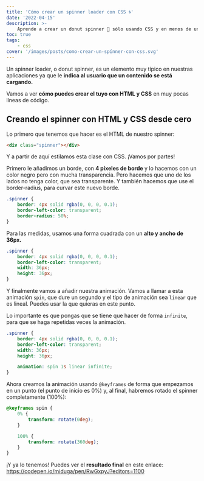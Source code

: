 ```yaml
---
title: 'Cómo crear un spinner loader con CSS 🌀'
date: '2022-04-15'
description: >-
    Aprende a crear un donut spinner 🍩 sólo usando CSS y en menos de un minuto. Perfecto para frontenders impacientes ⏲️.
toc: true
tags:
    - css
cover: '/images/posts/como-crear-un-spínner-con-css.svg'
---
```


Un spinner loader, o donut spinner, es un elemento muy típico en nuestras aplicaciones ya que le **indica al usuario que un contenido se está cargando.**

Vamos a ver **cómo puedes crear el tuyo con HTML y CSS** en muy pocas líneas de código.

## Creando el spinner con HTML y CSS desde cero

Lo primero que tenemos que hacer es el HTML de nuestro spinner:

```html
<div class="spinner"></div>
```

Y a partir de aquí estilamos esta clase con CSS. ¡Vamos por partes!

Primero le añadimos un borde, con **4 píxeles de borde** y lo hacemos con un color negro pero con mucha transparencia. Pero hacemos que uno de los lados no tenga color, que sea transparente. Y también hacemos que use el border-radius, para curvar este nuevo borde.

```css
.spinner {
    border: 4px solid rgba(0, 0, 0, 0.1);
    border-left-color: transparent;
    border-radius: 50%;
}
```

Para las medidas, usamos una forma cuadrada con un **alto y ancho de 36px.**

```css
.spinner {
    border: 4px solid rgba(0, 0, 0, 0.1);
    border-left-color: transparent;
    width: 36px;
    height: 36px;
}
```

Y finalmente vamos a añadir nuestra animación. Vamos a llamar a esta animación `spin`, que dure un segundo y el tipo de animación sea `linear` que es lineal. Puedes usar la que quieras en este punto.

Lo importante es que pongas que se tiene que hacer de forma `infinite`, para que se haga repetidas veces la animación.

```css
.spinner {
    border: 4px solid rgba(0, 0, 0, 0.1);
    border-left-color: transparent;
    width: 36px;
    height: 36px;

    animation: spin 1s linear infinite;
}
```

Ahora creamos la animación usando `@keyframes` de forma que empezamos en un punto (el punto de inicio es 0%) y, al final, habremos rotado el spinner completamente (100%):

```css
@keyframes spin {
    0% {
        transform: rotate(0deg);
    }

    100% {
        transform: rotate(360deg);
    }
}
```

¡Y ya lo tenemos! Puedes ver el **resultado final** en este enlace:
https://codepen.io/miduga/pen/RwGxpyJ?editors=1100
